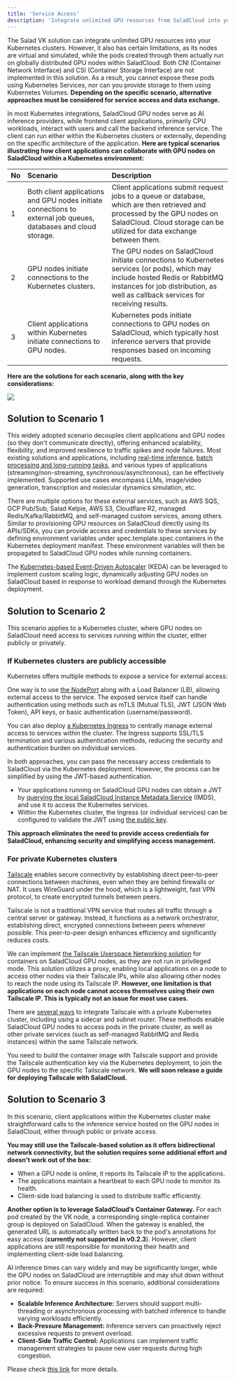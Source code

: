 ```yaml
---
title: 'Service Access'
description: 'Integrate unlimited GPU resources from SaladCloud into your Kubernetes clusters'
---
```


The Salad VK solution can integrate unlimited GPU resources into your Kubernetes clusters. However, it also has certain
limitations, as its nodes are virtual and simulated, while the pods created through them actually run on globally
distributed GPU nodes within SaladCloud. Both CNI (Container Network Interface) and CSI (Container Storage Interface)
are not implemented in this solution. As a result, you cannot expose these pods using Kubernetes Services, nor can you
provide storage to them using Kubernetes Volumes. **Depending on the specific scenario, alternative approaches must be
considered for service access and data exchange.**

In most Kubernetes integrations, SaladCloud GPU nodes serve as AI inference providers, while frontend client
applications, primarily CPU workloads, interact with users and call the backend inference service. The client can run
either within the Kubernetes clusters or externally, depending on the specific architecture of the application. **Here
are typical scenarios illustrating how client applications can collaborate with GPU nodes on SaladCloud within a
Kubernetes environment:**

| No  | Scenario                                                                                                         | Description                                                                                                                                                                                                       |
| :-- | :--------------------------------------------------------------------------------------------------------------- | :---------------------------------------------------------------------------------------------------------------------------------------------------------------------------------------------------------------- |
| 1   | Both client applications and GPU nodes initiate connections to external job queues, databases and cloud storage. | Client applications submit request jobs to a queue or database, which are then retrieved and processed by the GPU nodes on SaladCloud. Cloud storage can be utilized for data exchange between them.              |
| 2   | GPU nodes initiate connections to the Kubernetes clusters.                                                       | The GPU nodes on SaladCloud initiate connections to Kubernetes services (or pods), which may include hosted Redis or RabbitMQ instances for job distribution, as well as callback services for receiving results. |
| 3   | Client applications within Kubernetes initiate connections to GPU nodes.                                         | Kubernetes pods initiate connections to GPU nodes on SaladCloud, which typically host inference servers that provide responses based on incoming requests.                                                        |

**Here are the solutions for each scenario, along with the key considerations:**

<img src="/container-engine/images/k8s-service.png" />

## Solution to Scenario 1

This widely adopted scenario decouples client applications and GPU nodes (so they don't communicate directly), offering
enhanced scalability, flexibility, and improved resilience to traffic spikes and node failures. Most existing solutions
and applications, including
[real-time inference](/container-engine/how-to-guides/real-time-inference/build-redis-queue),
[batch processing and long-running tasks](/container-engine/explanation/long-running-tasks/solution-overview), and
various types of applications (streaming/non-streaming, synchronous/asynchronous), can be effectively implemented.
Supported use cases encompass LLMs, image/video generation, transcription and molecular dynamics simulation, etc.

There are multiple options for these external services, such as AWS SQS, GCP Pub/Sub, Salad Kelpie, AWS S3, Cloudflare
R2, managed Redis/Kafka/RabbitMQ, and self-managed custom services, among others. Similar to provisioning GPU resources
on SaladCloud directly using its APIs/SDKs, you can provide access and credentials to these services by defining
environment variables under spec.template.spec.containers in the Kubernetes deployment manifest. These environment
variables will then be propagated to SaladCloud GPU nodes while running containers.

The [Kubernetes-based Event-Driven Autoscaler](https://keda.sh/) (KEDA) can be leveraged to implement custom scaling
logic, dynamically adjusting GPU nodes on SaladCloud based in response to workload demand through the Kubernetes
deployment.

## Solution to Scenario 2

This scenario applies to a Kubernetes cluster, where GPU nodes on SaladCloud need access to services running within the
cluster, either publicly or privately.

### If Kubernetes clusters are publicly accessible

Kubernetes offers multiple methods to expose a service for external access:

One way is to use [the NodePort](https://kubernetes.io/docs/concepts/services-networking/service/#type-nodeport) along
with a Load Balancer (LB), allowing external access to the service. The exposed service itself can handle authentication
using methods such as mTLS (Mutual TLS), JWT (JSON Web Token), API keys, or basic authentication (username/password).

You can also deploy [a Kubernetes Ingress](https://kubernetes.io/docs/concepts/services-networking/ingress/) to
centrally manage external access to services within the cluster. The Ingress supports SSL/TLS termination and various
authentication methods, reducing the security and authentication burden on individual services.

In both approaches, you can pass the necessary access credentials to SaladCloud via the Kubernetes deployment. However,
the process can be simplified by using the JWT-based authentication.

- Your applications running on SaladCloud GPU nodes can obtain a JWT by
  [querying the local SaladCloud Instance Metadata Service](/container-engine/how-to-guides/imds/obtaining-an-imds-jwt)
  (IMDS), and use it to access the Kubernetes services.
- Within the Kubernetes cluster, the Ingress (or individual services) can be configured to validate the JWT using
  [the public key](https://matrix-rest-api.salad.com/.well-known/workload-jwks.json).

**This approach eliminates the need to provide access credentials for SaladCloud, enhancing security and simplifying
access management.**

### For private Kubernetes clusters

[Tailscale](https://tailscale.com/) enables secure connectivity by establishing direct peer-to-peer connections between
machines, even when they are behind firewalls or NAT. It uses WireGuard under the hood, which is a lightweight, fast VPN
protocol, to create encrypted tunnels between peers.

Tailscale is not a traditional VPN service that routes all traffic through a central server or gateway. Instead, it
functions as a network orchestrator, establishing direct, encrypted connections between peers whenever possible. This
peer-to-peer design enhances efficiency and significantly reduces costs.

We can implement [the Tailscale Userspace Networking solution](https://tailscale.com/kb/1112/userspace-networking) for
containers on SaladCloud GPU nodes, as they are not run in privileged mode. This solution utilizes a proxy, enabling
local applications on a node to access other nodes via their Tailscale IPs, while also allowing other nodes to reach the
node using its Tailscale IP. **However, one limitation is that applications on each node cannot access themselves using
their own Tailscale IP. This is typically not an issue for most use cases.**

There are [several ways](https://tailscale.com/kb/1185/kubernetes) to integrate Tailscale with a private Kubernetes
cluster, including using a sidecar and subnet router. These methods enable SaladCloud GPU nodes to access pods in the
private cluster, as well as other private services (such as self-managed RabbitMQ and Redis instances) within the same
Tailscale network.

You need to build the container image with Tailscale support and provide the Tailscale authentication key via the
Kubernetes deployment, to join the GPU nodes to the specific Tailscale network. **We will soon release a guide for
deploying Tailscale with SaladCloud.**

## Solution to Scenario 3

In this scenario, client applications within the Kubernetes cluster make straightforward calls to the inference service
hosted on the GPU nodes in SaladCloud, either through public or private access.

**You may still use the Tailscale-based solution as it offers bidirectional network connectivity, but the solution
requires some additional effort and doesn’t work out of the box:**

- When a GPU node is online, it reports its Tailscale IP to the applications.
- The applications maintain a heartbeat to each GPU node to monitor its health.
- Client-side load balancing is used to distribute traffic efficiently.

**Another option is to leverage SaladCloud’s Container Gateway.** For each pod created by the VK node, a corresponding
single-replica container group is deployed on SaladCloud. When the gateway is enabled, the generated URL is
automatically written back to the pod's annotations for easy access (**currently not supported in v0.2.3**). However,
client applications are still responsible for monitoring their health and implementing client-side load balancing.

AI inference times can vary widely and may be significantly longer, while the GPU nodes on SaladCloud are interruptible
and may shut down without prior notice. To ensure success in this scenario, additional considerations are required:

- **Scalable Inference Architecture:** Servers should support multi-threading or asynchronous processing with batched
  inference to handle varying workloads efficiently.
- **Back-Pressure Management:** Inference servers can proactively reject excessive requests to prevent overload.
- **Client-Side Traffic Control:** Applications can implement traffic management strategies to pause new user requests
  during high congestion.

Please check [this link](/container-engine/how-to-guides/real-time-inference/use-container-gateway#key-considerations)
for more details.

